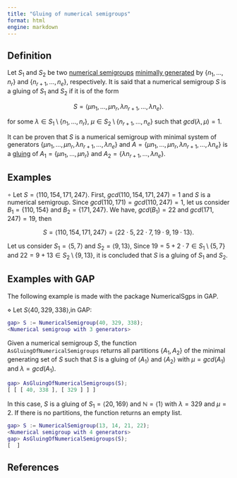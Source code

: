 ```yaml
---
title: "Gluing of numerical semigroups"
format: html
engine: markdown
---
```


<!-- Definición de Num. Sem. -->

## Definition

Let $S_1$ and $S_2$ be two [numerical semigroups](../Basic-concepts/Numerical-semigroup.qmd) [minimally generated](../Basic-concepts/Minimal-set-of-generators.qmd) by $\{n_1, \ldots, n_r\}$ and $\{n_{r+1}, \ldots, n_e\}$, respectively. It is said that a numerical semigroup $S$ is a gluing of $S_1$ and $S_2$ if it is of the form

$$
S = \langle \mu n_1, \ldots, \mu n_r, \lambda n_{r+1}, \ldots, \lambda n_e \rangle.
$$

for some $\lambda \in S_1 \setminus \{n_1, \ldots, n_r\}, ~ \mu \in S_2 \setminus \{n_{r+1}, \ldots, n_e\}$ such that $gcd(\lambda, \mu) = 1$.

It can be proven that $S$ is a numerical semigroup with minimal system of generators $\{\mu n_1, \ldots, \mu n_r, \lambda n_{r+1}, \ldots, \lambda n_e \}$ and $A = \{\mu n_1, \ldots, \mu n_r, \lambda n_{r+1}, \ldots, \lambda n_e\}$ is a [gluing](../Basic-concepts/Gluing.qmd) of $A_1 = \{\mu n_1, \ldots, \mu n_r\}$ and $A_2 = \{ \lambda n_{r+1}, \ldots, \lambda n_e\}$.

## Examples

$\circ$ Let $S = \langle 110, 154, 171, 247 \rangle$. First, $gcd(110, 154, 171, 247) = 1$ and $S$ is a numerical semigroup. Since $gcd(110, 171) = gcd(110, 247) = 1$, let us consider $B_1 = \{110, 154\}$ and $B_2 = \{171, 247\}$. We have, $gcd(B_1) = 22$ and $gcd(171, 247) = 19$, then

$$
S = \langle 110, 154, 171, 247 \rangle = \langle 22 \cdot 5, 22 \cdot 7, 19 \cdot 9, 19 \cdot 13 \rangle.
$$

Let us consider $S_1 = \langle 5,7 \rangle$ and $S_2 = \langle 9,13 \rangle$, Since $19 = 5 + 2 \cdot 7 \in S_1 \setminus \{5,7\}$ and $22 = 9 + 13 \in S_2 \setminus \{9,13\}$, it is concluded that $S$ is a gluing of $S_1$ and $S_2$.

## Examples with GAP

The following example is made with the package NumericalSgps in GAP.

$\diamond$ Let $S \langle 40, 329, 338 \rangle$,in GAP:

```gap
gap> S := NumericalSemigroup(40, 329, 338);
<Numerical semigroup with 3 generators>
```

Given a numerical semigroup $S$, the function `AsGluingOfNumericalSemigroups` returns all partitions $\{A_1, A_2\}$ of the minimal generating set of $S$ such that $S$ is a gluing of $\langle A_1 \rangle$ and $\langle A_2 \rangle$ with $\mu = gcd(A_1)$ and $\lambda = gcd(A_1)$.


```gap
gap> AsGluingOfNumericalSemigroups(S);
[ [ [ 40, 338 ], [ 329 ] ] ]
```
In this case, $S$ is a gluing of $S_1 = \langle 20, 169 \rangle$ and $\mathbb{N} = \langle 1 \rangle$ with $\lambda = 329$ and $\mu = 2$. If there is no partitions, the function returns an empty list.

```gap
gap> S := NumericalSemigroup(13, 14, 21, 22);
<Numerical semigroup with 4 generators>
gap> AsGluingOfNumericalSemigroups(S);
[  ]
```


## References


